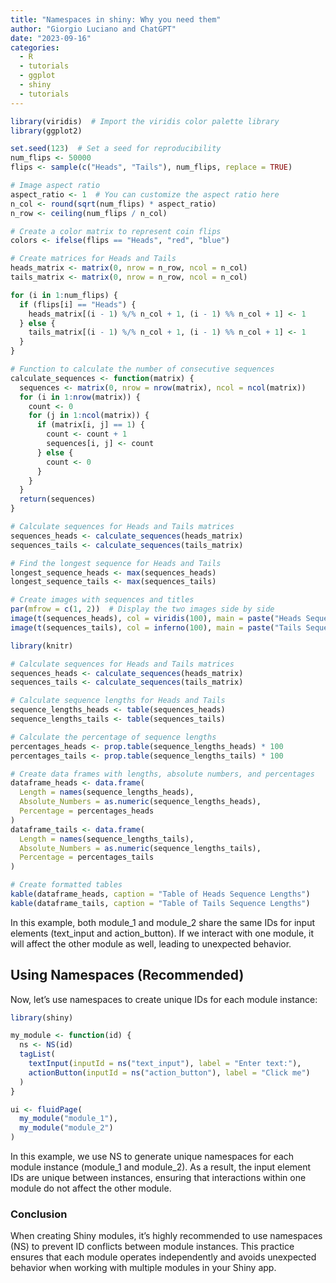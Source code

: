 ```yaml
---
title: "Namespaces in shiny: Why you need them"
author: "Giorgio Luciano and ChatGPT"
date: "2023-09-16"
categories: 
  - R
  - tutorials
  - ggplot
  - shiny
  - tutorials
---
```







```r
library(viridis)  # Import the viridis color palette library
library(ggplot2)

set.seed(123)  # Set a seed for reproducibility
num_flips <- 50000
flips <- sample(c("Heads", "Tails"), num_flips, replace = TRUE)

# Image aspect ratio
aspect_ratio <- 1  # You can customize the aspect ratio here
n_col <- round(sqrt(num_flips) * aspect_ratio)
n_row <- ceiling(num_flips / n_col)

# Create a color matrix to represent coin flips
colors <- ifelse(flips == "Heads", "red", "blue")

# Create matrices for Heads and Tails
heads_matrix <- matrix(0, nrow = n_row, ncol = n_col)
tails_matrix <- matrix(0, nrow = n_row, ncol = n_col)

for (i in 1:num_flips) {
  if (flips[i] == "Heads") {
    heads_matrix[(i - 1) %/% n_col + 1, (i - 1) %% n_col + 1] <- 1
  } else {
    tails_matrix[(i - 1) %/% n_col + 1, (i - 1) %% n_col + 1] <- 1
  }
}

# Function to calculate the number of consecutive sequences
calculate_sequences <- function(matrix) {
  sequences <- matrix(0, nrow = nrow(matrix), ncol = ncol(matrix))
  for (i in 1:nrow(matrix)) {
    count <- 0
    for (j in 1:ncol(matrix)) {
      if (matrix[i, j] == 1) {
        count <- count + 1
        sequences[i, j] <- count
      } else {
        count <- 0
      }
    }
  }
  return(sequences)
}

# Calculate sequences for Heads and Tails matrices
sequences_heads <- calculate_sequences(heads_matrix)
sequences_tails <- calculate_sequences(tails_matrix)

# Find the longest sequence for Heads and Tails
longest_sequence_heads <- max(sequences_heads)
longest_sequence_tails <- max(sequences_tails)

# Create images with sequences and titles
par(mfrow = c(1, 2))  # Display the two images side by side
image(t(sequences_heads), col = viridis(100), main = paste("Heads Sequences (Max:", longest_sequence_heads, ")"), xaxt = "n", yaxt = "n")
image(t(sequences_tails), col = inferno(100), main = paste("Tails Sequences (Max:", longest_sequence_tails, ")"), xaxt = "n", yaxt = "n")

library(knitr)

# Calculate sequences for Heads and Tails matrices
sequences_heads <- calculate_sequences(heads_matrix)
sequences_tails <- calculate_sequences(tails_matrix)

# Calculate sequence lengths for Heads and Tails
sequence_lengths_heads <- table(sequences_heads)
sequence_lengths_tails <- table(sequences_tails)

# Calculate the percentage of sequence lengths
percentages_heads <- prop.table(sequence_lengths_heads) * 100
percentages_tails <- prop.table(sequence_lengths_tails) * 100

# Create data frames with lengths, absolute numbers, and percentages
dataframe_heads <- data.frame(
  Length = names(sequence_lengths_heads),
  Absolute_Numbers = as.numeric(sequence_lengths_heads),
  Percentage = percentages_heads
)
dataframe_tails <- data.frame(
  Length = names(sequence_lengths_tails),
  Absolute_Numbers = as.numeric(sequence_lengths_tails),
  Percentage = percentages_tails
)

# Create formatted tables
kable(dataframe_heads, caption = "Table of Heads Sequence Lengths")
kable(dataframe_tails, caption = "Table of Tails Sequence Lengths")

```

In this example, both module_1 and module_2 share the same IDs for input elements (text_input and action_button). If we interact with one module, it will affect the other module as well, leading to unexpected behavior.

##  Using Namespaces (Recommended) ## 
Now, let's use namespaces to create unique IDs for each module instance:


```r
library(shiny)

my_module <- function(id) {
  ns <- NS(id)
  tagList(
    textInput(inputId = ns("text_input"), label = "Enter text:"),
    actionButton(inputId = ns("action_button"), label = "Click me")
  )
}

ui <- fluidPage(
  my_module("module_1"),
  my_module("module_2")
)
```

In this example, we use NS to generate unique namespaces for each module instance (module_1 and module_2). As a result, the input element IDs are unique between instances, ensuring that interactions within one module do not affect the other module.

### Conclusion
When creating Shiny modules, it's highly recommended to use namespaces (NS) to prevent ID conflicts between module instances. This practice ensures that each module operates independently and avoids unexpected behavior when working with multiple modules in your Shiny app.
